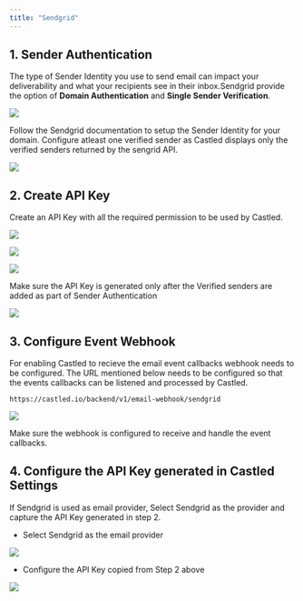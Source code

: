 ```yaml
---
title: "Sendgrid"
---
```


## 1. Sender Authentication

The type of Sender Identity you use to send email can impact your deliverability
and what your recipients see in their inbox.Sendgrid provide the option of
**Domain Authentication** and **Single Sender Verification**.

![](/images/sendgrid-1.png)

Follow the Sendgrid documentation to setup the Sender Identity for your domain.
<Info>
  Configure atleast one verified sender as Castled displays only the verified senders returned by the sengrid API.
</Info>

![](/images/sendgrid-2.png)

## 2. Create API Key

Create an API Key with all the required permission to be used by Castled.

![](/images/sendgrid-3.png)

![](/images/sendgrid-4.png)

![](/images/sendgrid-5.png)

<Info>
  Make sure the API Key is generated only after the Verified senders are added
  as part of Sender Authentication
</Info>

![](/images/sendgrid-6.png)

## 3. Configure Event Webhook

For enabling Castled to recieve the email event callbacks webhook needs to be
configured. The URL mentioned below needs to be configured so that the events
callbacks can be listened and processed by Castled.

```
https://castled.io/backend/v1/email-webhook/sendgrid
```

![](/images/sendgrid-7.png)

<Info>
  Make sure the webhook is configured to receive and handle the event callbacks.
</Info>


## 4. Configure the API Key generated in Castled Settings

If Sendgrid is used as email provider, Select Sendgrid as the provider and
capture the API Key generated in step 2.

- Select Sendgrid as the email provider

![](/images/sendgrid-8.png)

- Configure the API Key copied from Step 2 above

![](/images/sendgrid-9.png)
